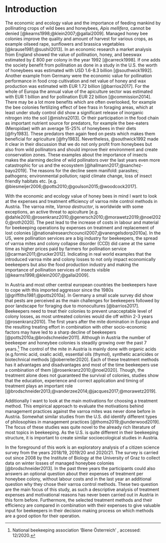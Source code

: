 # Introduction

The economic and ecology value and the importance of feeding mankind by pollinating crops of wild bees and honeybees, *Apis mellifera*, cannot be denied [@kearns1998;@klein2007;@gallai2009]. Managed honey bee colonies improve the quality and amount of harvest for various crops, as example oilseed rape, sunflowers and brassica vegetables [@krause1981;@sushil2013]. In an economic research a market analysis from England showed the value of pollination, honey, and beeswax estimated by £&nbsp;800 per colony in the year 1992 [@carreck1998]. If one adds the society benefit from pollination as done in a study in the U.S. the worth of honeybees was estimated with USD&nbsp;1.6-8.3 billion [@southwick1992]. Another example from Germany were the economic value for pollination performance in food crop cultivation and net value of honey and wax production was estimated with EUR&nbsp;1.72 billion [@barrios2017]. For the whole of Europa the annual value of the apiculture sector was estimated with EUR&nbsp;1 billion and for pollination EUR&nbsp;22 billion [@commission2014]. There may be a lot more benefits which are often overlooked, for example the bee colonies fertilizing effect of bee frass in foraging areas, which at least under study control did show a significant release of inorganic nitrogen into the soil [@mishra2013]. Or their participation in the food chain as important nutrient source for predators, for example the bee-eaters (Meropidae) with an average 15-25% of honeybees in their diets [@fry1983]. These predators then again feed on pests which makes them beneficial for agriculture [@fry1983]. Nevertheless, @southwick1992 made it clear in their discussion that we do not only profit from honeybees but also from wild pollinators and should improve their environment and create conservation zones. These examples about the importance of insects makes the alarming decline of wild pollinators over the last years even more catastrophic for us and the ecosystem [@hallmann2017;@sanchez-bayo2019]. The reasons for the decline seem manifold: parasites; pathogens; environmental pollution; rapid climate change, loss of insect friendly habitats etc. [e.g. @biesmeijer2006;@potts2010;@goulson2015;@woodcock2017].
<!--Even though we learn each day more about the importance of insects in our ecosystem an alarming decline of wild pollinators can be seen over the last years [@hallmann2017;@sanchez-bayo2019]. --> 

With the economic and ecology value of honey bees in mind I want to look at the expenses and treatment efficiency of varroa mite control methods in Austria. The varroa mite, *Varroa destructor*, is worldwide with some exceptions, an active threat to apiculture [e.g. @dahle2010;@rosenkranz2010;@genersch2010;@morawetz2019;@noel2020;@roth2020]. The pest lead to the increase of costs in labour and material for beekeeping operations by expenses on treatment and replacement of lost colonies [@nationalresearchcouncil2007;@vanengelsdorp2010a]. In the US, were pollination services are a big industry for beekeepers, the spread of varroa mites and colony collapse disorder (CCD) did came at the same time as higher prices paid by farmers for pollination service [@carman2011;@rucker2012]. Indicating in real world examples that the introduced varroa mite and colony losses to not only impact economically beekeepers but also the food production industry and making the importance of pollination services of insects visible [@kearns1998;@klein2007;@gallai2009].

In Austria and most other central european countries the beekeepers have to cope with this imported aggressor since the 1980s [@griffiths1981;@potts2010a]. In Germany a small scale survey did show that pests are perceived as the main challenges for beekeepers followed by poor landscape for foraging due to monocultures [@barrios2017]. Beekeepers need to treat their colonies to prevent unacceptable level of colony losses, as most untreated colonies would die off within 2-3 years [@rosenkranz2010]. The first years after the mite domination in Europa and the resulting treating effort in combination with other socio-economic factors may have led to a sharp decline of beekeepers [@potts2010a;@brodschneider2011]. Although in Austria the number of beekeeper and honeybee colonies is steadily growing over the past 7 years.[^biene-österreich] The control of the mite in Austria is mainly done with organic acids (e.g.formic acid, oxalic acid), essential oils (thymol), synthetic acaricides or biotechnical methods [@oberreiter2020]. Each of these treatment methods has it advantages and disadvantages and most of the time beekeepers use a combination of them [@rosenkranz2010;@noel2020]. Though, the treatment alone does not guaranteed the survival of colonies, studies show that the education, experience and correct application and timing of treatment plays an important role [@brodschneider2013;@vanderzee2014;@jacques2017;@morawetz2019].

Additionally I want to look at the main motivations for choosing a treatment method. This empirical approach to evaluate the motivations behind management practices against the varroa mites was never done before in Austria. Somewhat similar studies from the U.S. did identify different types of philosophies in management practices [@thoms2019;@underwood2019]. The focus of these studies was quite novel to the already rich literature of most topics in beekeeping. As the U.S. is quite different in their beekeeping structure, it is important to create similar socioecological studies in Austria.

In the foreground of this work is an exploratory analysis of a citizen science survey from the years 2018/19, 2019/20 and 2020/21. The survey is carried out since 2008 by the Institute of Biology at the University of Graz to collect data on winter losses of managed honeybee colonies [@brodschneider2013]. In the past three years the participants could also answers an optional question about their expenses of treatment per honeybee colony, without labour costs and in the last year an additional question why they chose their varroa control methods. These two question are the main focus of this study, as such a descriptive analysis of treatment expenses and motivational reasons has never been carried out in Austria in this form before. Furthermore, the selected treatment methods and their efficiency are compared in combination with their expenses to give valuable input for beekeepers in their decision making process on which methods are a good option for their operation.

[^biene-österreich]: National beekeeping association 'Biene Österreich' \url{https://www.biene-oesterreich.at/}, accessed: 12/2020.